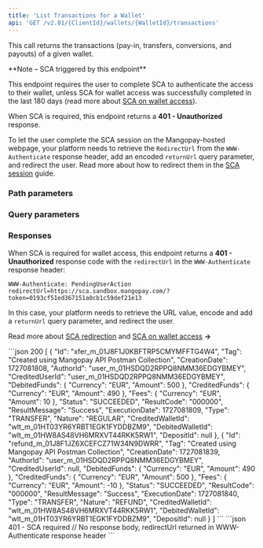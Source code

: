 ```yaml
---
title: 'List Transactions for a Wallet'  
api: 'GET /v2.01/{ClientId}/wallets/{WalletId}/transactions'  
---
```





  

This call returns the transactions (pay-in, transfers, conversions, and payouts) of a given wallet.

<Note>
**Note – SCA triggered by this endpoint**

This endpoint requires the user to complete SCA to authenticate the access to their wallet, unless SCA for wallet access was successfully completed in the last 180 days (read more about [SCA on wallet access](/guides/sca/wallets)).

When SCA is required, this endpoint returns a **401 - Unauthorized** response.

To let the user complete the SCA session on the Mangopay-hosted webpage, your platform needs to retrieve the `RedirectUrl` from the `WWW-Authenticate` response header, add an encoded `returnUrl` query parameter, and redirect the user. Read more about how to redirect them in the [SCA session](/guides/sca/session) guide.
</Note>

### Path parameters  

<WalletId />  

### Query parameters  

<ScaContext/>

<Status />  

<ResultCode />  

<BeforeDate1 />  

<AfterDate1 />  

<Type />  

<Nature />  

### Responses  

<AccordionGroup>
<Accordion title="200">
<Array_Transactions1Response />
</Accordion>
</AccordionGroup>

<AccordionGroup>

<Accordion title="401 - SCA required" defaultOpen>  

When SCA is required for wallet access, this endpoint returns a **401 - Unauthorized** response code with the `redirectUrl` in the `WWW-Authenticate` response header: 

```HTTP 401 response header
WWW-Authenticate: PendingUserAction redirectUrl=https://sca.sandbox.mangopay.com/?token=0193cf51ed367151a0cb1c59def21e13
```

In this case, your platform needs to retrieve the URL value, encode and add a `returnUrl` query parameter, and redirect the user.

Read more about [SCA redirection](/guides/sca/) and [SCA on wallet access](/guides/sca/wallets) **&rarr;**
</Accordion>

</AccordionGroup>

<ResponseExample>
```json 200  
[
    {
        "Id": "xfer_m_01J8F1J0KBFTRP5CMYMFFTG4W4",
        "Tag": "Created using Mangopay API Postman Collection",
        "CreationDate": 1727081808,
        "AuthorId": "user_m_01HSDQD2RPPQ8NMM36EDGYBMEY",
        "CreditedUserId": "user_m_01HSDQD2RPPQ8NMM36EDGYBMEY",
        "DebitedFunds": {
            "Currency": "EUR",
            "Amount": 500
        },
        "CreditedFunds": {
            "Currency": "EUR",
            "Amount": 490
        },
        "Fees": {
            "Currency": "EUR",
            "Amount": 10
        },
        "Status": "SUCCEEDED",
        "ResultCode": "000000",
        "ResultMessage": "Success",
        "ExecutionDate": 1727081809,
        "Type": "TRANSFER",
        "Nature": "REGULAR",
        "CreditedWalletId": "wlt_m_01HT03YR6YRBT1EGK1FYDDBZM9",
        "DebitedWalletId": "wlt_m_01HW8AS48VH6MRXVT44RKK5RW1",
        "DepositId": null
    },
    {
        "Id": "refund_m_01J8F1JZ6XCEFCZ71W34N9DWRR",
        "Tag": "Created using Mangopay API Postman Collection",
        "CreationDate": 1727081839,
        "AuthorId": "user_m_01HSDQD2RPPQ8NMM36EDGYBMEY",
        "CreditedUserId": null,
        "DebitedFunds": {
            "Currency": "EUR",
            "Amount": 490
        },
        "CreditedFunds": {
            "Currency": "EUR",
            "Amount": 500
        },
        "Fees": {
            "Currency": "EUR",
            "Amount": -10
        },
        "Status": "SUCCEEDED",
        "ResultCode": "000000",
        "ResultMessage": "Success",
        "ExecutionDate": 1727081840,
        "Type": "TRANSFER",
        "Nature": "REFUND",
        "CreditedWalletId": "wlt_m_01HW8AS48VH6MRXVT44RKK5RW1",
        "DebitedWalletId": "wlt_m_01HT03YR6YRBT1EGK1FYDDBZM9",
        "DepositId": null
    }
]
```
```json 401 - SCA required
// No response body, redirectUrl returned in WWW-Authenticate response header
```
</ResponseExample>  

<RequestExample>  
    <RestNoBody />
    <PhpListTransactionsWallet />
    <NodeListTransactionsWallet />
    <RubyListTransactionsWallet />
    <ListWalletTransactionsJava />
    <PythonListWalletTransactions />
    <NetListWalletTransactions />
</RequestExample>